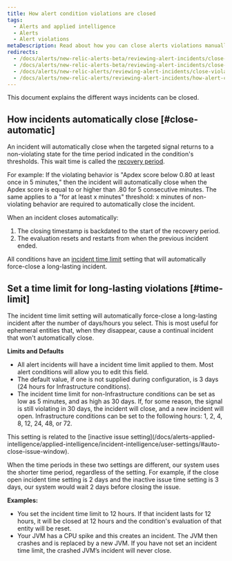 ```yaml
---
title: How alert condition violations are closed
tags:
  - Alerts and applied intelligence
  - Alerts
  - Alert violations
metaDescription: Read about how you can close alerts violations manually and automatically.
redirects:
  - /docs/alerts/new-relic-alerts-beta/reviewing-alert-incidents/close-incidents-manually
  - /docs/alerts/new-relic-alerts-beta/reviewing-alert-incidents/close-violations-manually
  - /docs/alerts/new-relic-alerts/reviewing-alert-incidents/close-violations-manually
  - /docs/alerts/new-relic-alerts/reviewing-alert-incidents/how-alert-condition-violations-are-closed
---
```


This document explains the different ways incidents can be closed.

## How incidents automatically close [#close-automatic]

An incident will automatically close when the targeted signal returns to a non-violating state for the time period indicated in the condition's thresholds. This wait time is called the [recovery period](/docs/using-new-relic/welcome-new-relic/get-started/glossary#recovery-period).

For example: If the violating behavior is "Apdex score below 0.80 at least once in 5 minutes," then the incident will automatically close when the Apdex score is equal to or higher than .80 for 5 consecutive minutes. The same applies to a "for at least x minutes" threshold: x minutes of non-violating behavior are required to automatically close the incident.

When an incident closes automatically:

1. The closing timestamp is backdated to the start of the recovery period.
2. The evaluation resets and restarts from when the previous incident ended.

All conditions have an [incident time limit](#time-limit) setting that will automatically force-close a long-lasting incident.

## Set a time limit for long-lasting violations [#time-limit]

The incident time limit setting will automatically force-close a long-lasting incident after the number of days/hours you select. This is most useful for ephemeral entities that, when they disappear, cause a continual incident that won't automatically close.

**Limits and Defaults**

* All alert incidents will have a incident time limit applied to them. Most alert conditions will allow you to edit this field.
* The default value, if one is not supplied during configuration, is 3 days (24 hours for Infrastructure conditions).
* The incident time limit for non-Infrastructure conditions can be set as low as 5 minutes, and as high as 30 days. If, for some reason, the signal is still violating in 30 days, the incident will close, and a new incident will open. Infrastructure conditions can be set to the following hours: 1, 2, 4, 8, 12, 24, 48, or 72.

<Callout variant="tip">
This setting is related to the [inactive issue setting](/docs/alerts-applied-intelligence/applied-intelligence/incident-intelligence/user-settings/#auto-close-issue-window).

When the time periods in these two settings are different, our system uses the shorter time period, regardless of the setting. For example, if the close open incident time setting is 2 days and the inactive issue time setting is 3 days, our system would wait 2 days before closing the issue.
</Callout>

**Examples:**

* You set the incident time limit to 12 hours. If that incident lasts for 12 hours, it will be closed at 12 hours and the condition's evaluation of that entity will be reset.
* Your JVM has a CPU spike and this creates an incident. The JVM then crashes and is replaced by a new JVM. If you have not set an incident time limit, the crashed JVM’s incident will never close.
